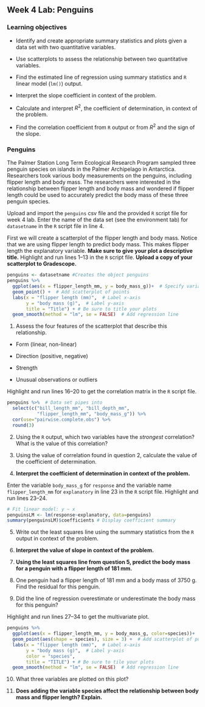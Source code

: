 ## Week 4 Lab:  Penguins

\setstretch{1}

### Learning objectives

* Identify and create appropriate summary statistics and plots
  given a data set with two quantitative variables.
  
* Use scatterplots to assess the relationship between two quantitative variables.

* Find the estimated line of regression using summary statistics and `R` linear model (`lm()`) output.

* Interpret the slope coefficient in context of the problem.

* Calculate and interpret $R^2$, the coefficient of determination, in context of the problem.

* Find the correlation coefficient from `R` output or from $R^2$ and the sign of the slope.

### Penguins

The Palmer Station Long Term Ecological Research Program sampled three penguin species on islands in the Palmer Archipelago in Antarctica. Researchers took various body measurements on the penguins, including flipper length and body mass. The researchers were interested in the relationship between flipper length and body mass and wondered if flipper length could be used to accurately predict the body mass of these three penguin species. 

Upload and import the `penguins` csv file and the provided `R` script file for week 4 lab. Enter the name of the data set (see the environment tab) for `datasetname` in the `R` script file in line 4.

First we will create a scatterplot of the flipper length and body mass.  Notice that we are using flipper length to predict body mass.  This makes flipper length the explanatory variable. **Make sure to give your plot a descriptive title.** Highlight and run lines 1--13 in the `R` script file.  **Upload a copy of your scatterplot to Gradescope.**

```r
penguins <- datasetname #Creates the object penguins
penguins %>%
  ggplot(aes(x = flipper_length_mm, y = body_mass_g))+  # Specify variables
  geom_point() +  # Add scatterplot of points
  labs(x = "flipper length (mm)",  # Label x-axis
       y = "body mass (g)",  # Label y-axis
       title = "Title") + # Be sure to title your plots
  geom_smooth(method = "lm", se = FALSE)  # Add regression line
```

1. Assess the four features of the scatterplot that describe this relationship.
\vspace{1mm}

* Form (linear, non-linear)

\vspace{.1in}

* Direction (positive, negative)

\vspace{.1in}

* Strength

\vspace{.1in}

* Unusual observations or outliers

\vspace{.1in}

Highlight and run lines 16--20 to get the correlation matrix in the `R` script file.

```r
penguins %>%  # Data set pipes into
  select(c("bill_length_mm", "bill_depth_mm", 
           "flipper_length_mm", "body_mass_g")) %>%
  cor(use="pairwise.complete.obs") %>%
  round(3)
```

2.  Using the `R` output, which two variables have the *strongest* correlation? What is the value of this correlation?

\vspace{0.5in}

3. Using the value of correlation found in question 2, calculate the value of the coefficient of determination.

\vspace{0.5in}

4. **Interpret the coefficient of determination in context of the problem.**

\vspace{1in}

Enter the variable `body_mass_g` for `response` and the variable name `flipper_length_mm` for `explanatory` in line 23 in the `R` script file.  Highlight and run lines 23--24.

```r
# Fit linear model: y ~ x
penguinsLM <- lm(response~explanatory, data=penguins)
summary(penguinsLM)$coefficients # Display coefficient summary
```

5.  Write out the least squares line using the summary statistics from the `R` output in context of the problem.

\vspace{.5in}

6. **Interpret the value of slope in context of the problem.**

\vspace{.8in}

7. **Using the least squares line from question 5, predict the body mass for a penguin with a flipper length of 181 mm.**

\vspace{.6in}

8. One penguin had a flipper length of 181 mm and a body mass of 3750 g. Find the residual for this penguin.

\vspace{.8in}

9.  Did the line of regression overestimate or underestimate the body mass for this penguin?

\vspace{0.5in}

Highlight and run lines 27--34 to get the multivariate plot.

```r
penguins %>%
  ggplot(aes(x = flipper_length_mm, y = body_mass_g, color=species))+  # Specify variables
  geom_point(aes(shape = species), size = 3) +  # Add scatterplot of points
  labs(x = "flipper length (mm)",  # Label x-axis
       y = "body mass (g)",  # Label y-axis
       color = "species",
       title = "TITLE") + # Be sure to tile your plots
  geom_smooth(method = "lm", se = FALSE)  # Add regression line
```

10.  What three variables are plotted on this plot?

\vspace{0.3in}


11. **Does adding the variable species affect the relationship between body mass and flipper length? Explain.**

\newpage

